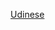 {{football squad 
|name        = 烏甸尼斯球員名單
|teamname    = 乌迪内斯足球俱乐部
|title       = -{zh-hans:乌迪内斯;zh-hk:烏甸尼斯;zh-tw:烏迪內斯;}-
|bgcolor=black
|textcolor=white
|bordercolor=yellow
|list=
{{football squad2 player|no=1|name=[[馬爾科·西爾維斯特里|-{zh-hans:西尔维斯特里; zh-hk:施維斯迪; zh-tw:西爾維斯特里;}-]]}}
{{football squad2 player|no=2|name=[[內烏恩·佩雷斯|佩雷斯]]}}
{{football squad2 player|no=4|name={{le|馬文·澤赫拉爾|Marvin Zeegelaar|-{zh-hans:泽赫拉尔;zh-hk:薛基拿;zh-tw:澤赫拉爾;}-}}}}
{{football squad2 player|no=5|name={{le|託兒蓋·阿利·阿爾斯蘭|Tolgay Arslan|-{zh-hans:阿尔斯兰;zh-hk:阿斯蘭;zh-tw:阿爾斯蘭;}-}}}}
{{football squad2 player|no=7|name={{le|伊薩克·薩克塞斯|Isaac Success|-{zh-hans:萨克塞斯;zh-hk:瑟薩斯;zh-tw:薩克塞斯;}-}}}}
{{football squad2 player|no=8|name=[[馬托·雅雅洛|-{zh-hans:雅雅洛;zh-hk:查查路;zh-tw:雅雅洛;}-]]}}
<!--{{football squad2 player|no=9|name={{le|費利佩·維澤|Felipe Vizeu|維澤}}}}-->
{{football squad2 player|no=10|name=[[杰拉德·德乌洛费乌|-{zh-hans:德乌洛费乌; zh-hant:德烏洛費烏; zh-hk:迪路菲奧;}-]]}}
{{football squad2 player|no=11|name=[[華萊士·蘇沙·施華|華萊士]]}}
{{football squad2 player|no=13|name={{le|Destiny Udogie||烏杜治}}}}
<!--{{football squad2 player|no=15|name={{le|凱文·拉薩尼亞|Kevin Lasagna|-{zh-hans:拉萨尼亚;zh-hk:拿沙格拿;zh-tw:拉薩尼亞;}-}}}}-->
{{football squad2 player|no=16|name=[[纳维尔·莫利納|-{zh-hans:莫利纳;zh-hant:莫利納;zh-hk:摩連拿;}-]]}}
{{football squad2 player|no=17|name=[[布拉姆·努伊丁克|-{zh-hans:努伊丁克;zh-hk:紐汀克;zh-tw:努伊丁克;}-]]}}
{{football squad2 player|no=19|name=[[延斯·斯特揚·拉爾森|-{zh-hans:斯特里格尔·拉尔森;zh-hk:史頓亞·拿臣;zh-tw:斯特揚·拉爾森}-]]}}
{{football squad2 player|no=20|name=[[達尼埃萊·帕德利|-{zh-hans:帕德利; zh-hk:柏迪尼; zh-tw:帕德利;}-]]}}
<!--{{football squad2 player|no=21|name={{le|Ballarini|Marco Ballarini}}}}-->
{{football squad2 player|no=22|name=[[柏保路·馬里|-{zh-hk:馬里;zh-cn:马里;zh-tw:馬里;}-]]}}
{{football squad2 player|no=23|name={{le|伊格纳西奥·普塞托|Ignacio Pussetto|-{zh-hans:普塞托;zh-hk:普錫圖;zh-tw:普塞托;}-}}}}
{{football squad2 player|no=24|name={{le|拉扎爾·薩馬季奇|Lazar Samardzic|-{zh-hans:萨马季奇;zh-hk:沙馬迪錫;zh-tw:薩馬季奇;}-}}}}
{{football squad2 player|no=28|name={{le|菲利普·本科維奇|Filip Benković|-{zh-hans:本科維奇;zh-hk:賓高域;}-}}}}
<!--{{football squad2 player|no=29|name={{le|佩塔尔·米辛|Petar Mićin|米辛}}}}-->
{{football squad2 player|no=30|name={{le|伊利亞·內斯托洛夫斯基|Ilija Nestorovski|-{zh-hans:内斯托洛夫斯基;zh-hk:尼斯托羅夫斯基;zh-tw:內斯托洛夫斯基;}-}}}}
<!--{{football squad2 player|no=33|name={{le|克里斯托·岡薩雷斯|Cristo González|岡薩雷斯}}}}-->
{{football squad2 player|no=37|name=[[罗伯托·佩雷拉|佩雷拉]]}}
{{football squad2 player|no=50|name={{le|羅德里戈·貝康|Rodrigo Becão|-{zh-hans:贝康;zh-hk:比卡奧;zh-tw:貝康;}-}}}}
<!--{{football squad2 player|no=64|name={{le|马丁·帕隆博|Martin Palumbo|-{zh-hans:帕隆博;zh-hant:柏隆保;}-}}}}-->
{{football squad2 player|no=87|name={{le|塞巴斯蒂安·德馬約|Sebastien De Maio|-{zh-hans:德马约;zh-hk:迪美奧;zh-tw:德馬約;}-}}}}
{{football squad2 player|no=88|name={{le|尼古拉斯·安德拉德|Nícolas Andrade|-{zh-hans:尼古拉斯;zh-hk:尼高拉斯;zh-tw:尼古拉斯;}-}}}}
<!--{{football squad2 player|no=99|name={{le|马马杜·库里巴利|Mamadou Coulibaly (footballer, born 1999)|-{zh-hans:库里巴利;zh-hant:古尼巴利;}-}}}}-->
<!--{{football squad2 player|no=|name={{le|黎亞德·巴季奇|Riad Bajić|巴季奇}}}}-->
<!--{{football squad2 player|no=|name={{le|尼可拉斯·阿普庫|Nicholas Opoku|-{zh-hans:奥珀库;zh-hant:阿普庫;}-}}}}-->
{{football squad manager|title=領隊|name={{le|加布里埃萊·喬菲|Gabriele Cioffi|喬菲}} (暫代)}}
}}<noinclude>
{{Squad maintenance|update source=https://www.udinese.it/squadre/prima-squadra}}
[[Category:意大利足球俱乐部名单模板|Udinese]]
</noinclude>